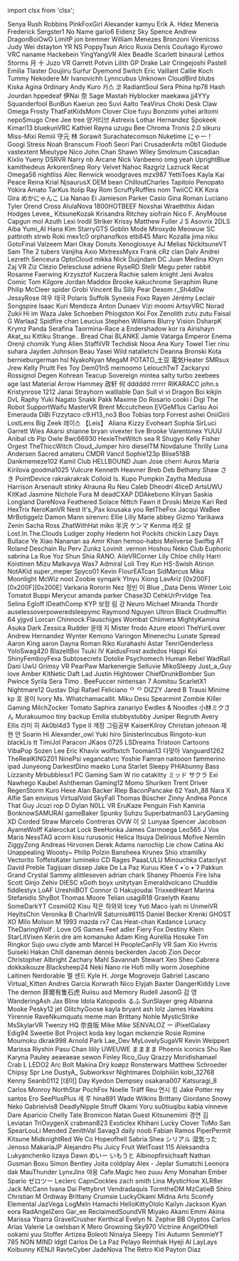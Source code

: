 ﻿import clsx from 'clsx';


<!-- Reminder that not only HTML chars have to be escaped, MDX chars also need to be (such as a space followed by an underscore). -->
<Patronelt k="0" ias="1" sp="0" >Senya</Patronelt> <Patronelt k="0" ias="1" sp="0" >Rush Robbins</Patronelt> <Patronelt k="0" ias="1" sp="0" >PinkFoxGirl</Patronelt> <Patronelt k="0" ias="1" sp="0" >Alexander</Patronelt> <Patronelt k="0" ias="1" sp="0" >kamyu</Patronelt> 
<Patronelt k="0" ias="1" sp="0" >Erik A&#0046; Hdez</Patronelt> <Patronelt k="0" ias="1" sp="0" >Meneria</Patronelt> <Patronelt k="0" ias="1" sp="0" >Frederick</Patronelt> <Patronelt k="0" ias="0" sp="0" >Sergster1</Patronelt> <Patronelt k="0" ias="1" sp="0" >No Name</Patronelt> 
<Patronelt k="0" ias="0" sp="0" >gario6</Patronelt> <Patronelt k="0" ias="1" sp="0" >Eidenz</Patronelt> <Patronelt k="0" ias="1" sp="0" >Sky Spence</Patronelt> <Patronelt k="0" ias="1" sp="0" >Andrew</Patronelt> <Patronelt k="0" ias="1" sp="0" >DragonBoiOwO</Patronelt> 
<Patronelt k="0" ias="1" sp="0" >LimitP</Patronelt> <Patronelt k="0" ias="1" sp="0" >jon bremner</Patronelt> <Patronelt k="0" ias="1" sp="0" >William Menezes Bronzoni</Patronelt> <Patronelt k="0" ias="1" sp="0" >Vireniciss</Patronelt> <Patronelt k="0" ias="0" sp="0" >Judy Wei</Patronelt> 
<Patronelt k="0" ias="1" sp="0" >dstayton</Patronelt> <Patronelt k="0" ias="1" sp="0" >YR NS</Patronelt> <Patronelt k="0" ias="1" sp="0" >PoppyTsun</Patronelt> <Patronelt k="0" ias="1" sp="0" >Arico</Patronelt> <Patronelt k="0" ias="1" sp="0" >Ruxia</Patronelt> 
<Patronelt k="0" ias="1" sp="0" >Denís Couñago</Patronelt> <Patronelt k="0" ias="1" sp="0" >Kyrowo</Patronelt> <Patronelt k="0" ias="1" sp="0" >VRC naname</Patronelt> <Patronelt k="0" ias="1" sp="0" >Hackebein</Patronelt> <Patronelt k="0" ias="1" sp="0" >YingYangVR</Patronelt> 
<Patronelt k="0" ias="1" sp="0" >Alex Beadle</Patronelt> <Patronelt k="0" ias="1" sp="0" >Scarlett</Patronelt> <Patronelt k="0" ias="1" sp="0" >binaural</Patronelt> <Patronelt k="0" ias="0" sp="0" >Lethos Storms</Patronelt> <Patronelt k="0" ias="1" sp="0" >月 十</Patronelt> 
<Patronelt k="0" ias="1" sp="0" >Juzo VR</Patronelt> <Patronelt k="0" ias="1" sp="0" >Garrett Potvin</Patronelt> <Patronelt k="0" ias="0" sp="0" >Lilith GP</Patronelt> <Patronelt k="0" ias="1" sp="0" >Drake Lair</Patronelt> <Patronelt k="0" ias="1" sp="0" >Cringejoshi</Patronelt> 
<Patronelt k="0" ias="1" sp="0" >Pastell Emilia</Patronelt> <Patronelt k="0" ias="1" sp="0" >Tlaster</Patronelt> <Patronelt k="0" ias="1" sp="0" >Doujiiru</Patronelt> <Patronelt k="0" ias="1" sp="0" >Surfur</Patronelt> <Patronelt k="0" ias="0" sp="0" >Dyemond</Patronelt> 
<Patronelt k="0" ias="1" sp="0" >Switch</Patronelt> <Patronelt k="0" ias="1" sp="0" >Eric Vaillant</Patronelt> <Patronelt k="0" ias="1" sp="0" >Callie Koch</Patronelt> <Patronelt k="0" ias="1" sp="0" >Tummy</Patronelt> <Patronelt k="0" ias="1" sp="0" >Nekodere</Patronelt> 
<Patronelt k="0" ias="1" sp="0" >Mr Ivanovichh</Patronelt> <Patronelt k="0" ias="1" sp="0" >Lynncubus</Patronelt> <Patronelt k="0" ias="1" sp="0" >Unknown</Patronelt> <Patronelt k="0" ias="1" sp="0" >CloudBird</Patronelt> <Patronelt k="0" ias="1" sp="0" >blubs</Patronelt> 
<Patronelt k="0" ias="1" sp="0" >Kiska Agina</Patronelt> <Patronelt k="0" ias="1" sp="0" >0rdinary</Patronelt> <Patronelt k="0" ias="1" sp="0" >Andy</Patronelt> <Patronelt k="0" ias="1" sp="0" >Kuro</Patronelt> <Patronelt k="0" ias="1" sp="0" >카스 코</Patronelt> 
<Patronelt k="0" ias="1" sp="0" >RadiantSoul</Patronelt> <Patronelt k="0" ias="1" sp="0" >Sera Phina</Patronelt> <Patronelt k="0" ias="1" sp="0" >hp78</Patronelt> <Patronelt k="0" ias="1" sp="0" >Hash Jourdan</Patronelt> <Patronelt k="0" ias="1" sp="0" >hppedeaf</Patronelt> 
<Patronelt k="0" ias="1" sp="0" >伊Nai 奈</Patronelt> <Patronelt k="0" ias="1" sp="0" >Sage Mastah</Patronelt> <Patronelt k="0" ias="1" sp="0" >Hyblocker</Patronelt> <Patronelt k="0" ias="1" sp="0" >maekawa</Patronelt> <Patronelt k="0" ias="1" sp="0" >jj4YYy</Patronelt> 
<Patronelt k="0" ias="1" sp="0" >Squanderfool</Patronelt> <Patronelt k="0" ias="1" sp="0" >BunBun</Patronelt> <Patronelt k="0" ias="1" sp="0" >Kaerun</Patronelt> <Patronelt k="0" ias="1" sp="0" >zeo</Patronelt> <Patronelt k="0" ias="1" sp="0" >Suvi Aalto</Patronelt> 
<Patronelt k="0" ias="1" sp="0" >TeaVirus</Patronelt> <Patronelt k="0" ias="1" sp="0" >Choki</Patronelt> <Patronelt k="0" ias="1" sp="0" >Desk Claw</Patronelt> <Patronelt k="0" ias="1" sp="0" >Omega</Patronelt> <Patronelt k="0" ias="1" sp="0" >Frosty</Patronelt> 
<Patronelt k="0" ias="1" sp="0" >ThatFatKidsMom</Patronelt> <Patronelt k="0" ias="1" sp="0" >Clover Cloe</Patronelt> <Patronelt k="0" ias="1" sp="0" >fuyu</Patronelt> <Patronelt k="0" ias="1" sp="0" >Bonzomi</Patronelt> <Patronelt k="0" ias="1" sp="0" >yohei aritomi</Patronelt> 
<Patronelt k="0" ias="1" sp="0" >nepoSmugo</Patronelt> <Patronelt k="0" ias="0" sp="0" >Cree Jee</Patronelt> <Patronelt k="0" ias="1" sp="0" >tree</Patronelt> <Patronelt k="0" ias="1" sp="0" >양거티브</Patronelt> <Patronelt k="0" ias="1" sp="0" >Astrexis</Patronelt> 
<Patronelt k="0" ias="1" sp="0" >Lothar Hernandez</Patronelt> <Patronelt k="0" ias="1" sp="0" >Spokeek</Patronelt> <Patronelt k="0" ias="1" sp="0" >Kimari13</Patronelt> <Patronelt k="0" ias="1" sp="0" >bluekunVRC</Patronelt> <Patronelt k="0" ias="1" sp="0" >Kathiel Rayna</Patronelt> 
<Patronelt k="0" ias="1" sp="0" >uzugu</Patronelt> <Patronelt k="0" ias="1" sp="0" >Bee</Patronelt> <Patronelt k="0" ias="1" sp="0" >Chroma</Patronelt> <Patronelt k="0" ias="1" sp="0" >Tronis 2&#0046;0</Patronelt> <Patronelt k="0" ias="1" sp="0" >sikuru</Patronelt> 
<Patronelt k="0" ias="1" sp="0" >Miss&#0045;Mixi</Patronelt> <Patronelt k="0" ias="1" sp="0" >Remiii</Patronelt> <Patronelt k="0" ias="1" sp="0" >守元 林</Patronelt> <Patronelt k="0" ias="1" sp="0" >Sorawit Surachatecomson</Patronelt> <Patronelt k="0" ias="1" sp="0" >Nuketime</Patronelt> 
<Patronelt k="0" ias="1" sp="0" >にゃー！</Patronelt> <Patronelt k="0" ias="1" sp="0" >Googi</Patronelt> <Patronelt k="0" ias="1" sp="0" >Stress</Patronelt> <Patronelt k="0" ias="0" sp="0" >Noah Branscum</Patronelt> <Patronelt k="0" ias="1" sp="0" >Floofi</Patronelt> 
<Patronelt k="0" ias="0" sp="0" >Seori</Patronelt> <Patronelt k="0" ias="1" sp="0" >Pari</Patronelt> <Patronelt k="0" ias="1" sp="0" >CrusaderArts</Patronelt> <Patronelt k="0" ias="0" sp="0" >m0b1</Patronelt> <Patronelt k="0" ias="0" sp="0" >Giodude</Patronelt> 
<Patronelt k="0" ias="1" sp="0" >vastextent</Patronelt> <Patronelt k="0" ias="0" sp="0" >Mieutype Nico</Patronelt> <Patronelt k="0" ias="1" sp="0" >John Chan</Patronelt> <Patronelt k="0" ias="1" sp="0" >Shawn Wiley</Patronelt> <Patronelt k="0" ias="1" sp="0" >Smolmum</Patronelt> 
<Patronelt k="0" ias="1" sp="0" >Cascadian</Patronelt> <Patronelt k="0" ias="1" sp="0" >Kixlio Yueny</Patronelt> <Patronelt k="0" ias="1" sp="0" >DSRVR</Patronelt> <Patronelt k="0" ias="1" sp="0" >Narry</Patronelt> <Patronelt k="0" ias="1" sp="0" >nb</Patronelt> 
<Patronelt k="0" ias="0" sp="0" >Arcane</Patronelt> <Patronelt k="0" ias="1" sp="0" >Nick</Patronelt> <Patronelt k="0" ias="1" sp="0" >Vanbeeno</Patronelt> <Patronelt k="0" ias="1" sp="0" >omg yeah</Patronelt> <Patronelt k="0" ias="1" sp="0" >UprightBlue</Patronelt> 
<Patronelt k="0" ias="1" sp="0" >kamithedeus</Patronelt> <Patronelt k="0" ias="1" sp="0" >ArkorenSnep</Patronelt> <Patronelt k="0" ias="1" sp="0" >Rory</Patronelt> <Patronelt k="0" ias="1" sp="0" >Velvet</Patronelt> <Patronelt k="0" ias="1" sp="0" >Nahoc</Patronelt> 
<Patronelt k="0" ias="1" sp="0" >Razgriz</Patronelt> <Patronelt k="0" ias="1" sp="0" >Lazruck</Patronelt> <Patronelt k="0" ias="0" sp="0" >Recat</Patronelt> <Patronelt k="0" ias="1" sp="0" >Omega56</Patronelt> <Patronelt k="0" ias="1" sp="0" >nightliss</Patronelt> 
<Patronelt k="0" ias="1" sp="0" >Alec Renwick</Patronelt> <Patronelt k="0" ias="0" sp="0" >woodgraves</Patronelt> <Patronelt k="0" ias="1" sp="0" >mzx987</Patronelt> <Patronelt k="0" ias="1" sp="0" >YettiToes</Patronelt> <Patronelt k="0" ias="1" sp="0" >Kayla</Patronelt> 
<Patronelt k="0" ias="1" sp="0" >Kai Peace</Patronelt> <Patronelt k="0" ias="1" sp="0" >Reina</Patronelt> <Patronelt k="0" ias="1" sp="0" >Krial</Patronelt> <Patronelt k="0" ias="0" sp="0" >NjsaurusX</Patronelt> <Patronelt k="0" ias="1" sp="0" >DEM bean</Patronelt> 
<Patronelt k="0" ias="0" sp="0" >ChilloutCharles</Patronelt> <Patronelt k="0" ias="1" sp="0" >Tapitolo Penopato</Patronelt> <Patronelt k="0" ias="1" sp="0" >Yokira Amato</Patronelt> <Patronelt k="0" ias="1" sp="0" >TarKus</Patronelt> <Patronelt k="0" ias="1" sp="0" >Itolip</Patronelt> 
<Patronelt k="0" ias="1" sp="0" >Ray Rom</Patronelt> <Patronelt k="0" ias="1" sp="0" >ScruffyRuffles</Patronelt> <Patronelt k="0" ias="1" sp="0" >nom</Patronelt> <Patronelt k="0" ias="1" sp="0" >TwiiCC</Patronelt> <Patronelt k="0" ias="1" sp="0" >KK</Patronelt> 
<Patronelt k="0" ias="1" sp="0" >Kora Gira</Patronelt> <Patronelt k="0" ias="1" sp="0" >めかにゃんこ</Patronelt> <Patronelt k="0" ias="1" sp="0" >Lia</Patronelt> <Patronelt k="0" ias="0" sp="0" >Nanao Ei</Patronelt> <Patronelt k="0" ias="1" sp="0" >Jamieson Parker</Patronelt> 
<Patronelt k="0" ias="1" sp="0" >Casio</Patronelt> <Patronelt k="0" ias="1" sp="0" >Gina Roman</Patronelt> <Patronelt k="0" ias="1" sp="0" >Luciano Tyler</Patronelt> <Patronelt k="0" ias="1" sp="0" >Orend Cross</Patronelt> <Patronelt k="0" ias="1" sp="0" >AlulaNova</Patronelt> 
<Patronelt k="0" ias="0" sp="0" >1800HOTBEEF</Patronelt> <Patronelt k="0" ias="1" sp="0" >Noxshai</Patronelt> <Patronelt k="0" ias="1" sp="0" >Wraeththix</Patronelt> <Patronelt k="0" ias="1" sp="0" >Aidan Hodges</Patronelt> <Patronelt k="0" ias="1" sp="0" >Levee&#0095;</Patronelt> 
<Patronelt k="0" ias="1" sp="0" >KitsuneKozak</Patronelt> <Patronelt k="0" ias="1" sp="0" >Krisandra Ritchey</Patronelt> <Patronelt k="0" ias="0" sp="0" >siofrain</Patronelt> <Patronelt k="0" ias="1" sp="0" >Nico F&#0046;</Patronelt> <Patronelt k="0" ias="1" sp="0" >AnyMouse</Patronelt> 
<Patronelt k="0" ias="1" sp="0" >Capgun</Patronelt> <Patronelt k="0" ias="1" sp="0" >mol</Patronelt> <Patronelt k="0" ias="1" sp="0" >Azuth</Patronelt> <Patronelt k="0" ias="1" sp="0" >Lexi</Patronelt> <Patronelt k="0" ias="1" sp="0" >Irodil Striker</Patronelt> 
<Patronelt k="0" ias="1" sp="0" >Krissy</Patronelt> <Patronelt k="0" ias="1" sp="0" >Matthew Fuller</Patronelt> <Patronelt k="0" ias="1" sp="0" >J S</Patronelt> <Patronelt k="0" ias="1" sp="0" >Asovrix</Patronelt> <Patronelt k="0" ias="1" sp="0" >2DLS</Patronelt> 
<Patronelt k="0" ias="1" sp="0" >Aiba</Patronelt> <Patronelt k="0" ias="1" sp="0" >Yumi&#0095;AI</Patronelt> <Patronelt k="0" ias="1" sp="0" >Hana Kim</Patronelt> <Patronelt k="0" ias="1" sp="0" >StarryGTS</Patronelt> <Patronelt k="0" ias="0" sp="0" >Goblin Mode</Patronelt> 
<Patronelt k="0" ias="0" sp="0" >Miroxyde</Patronelt> <Patronelt k="0" ias="1" sp="0" >Meowuw SC</Patronelt> <Patronelt k="0" ias="1" sp="0" >pattiroth</Patronelt> <Patronelt k="0" ias="0" sp="0" >strwb</Patronelt> <Patronelt k="0" ias="1" sp="0" >Roki</Patronelt> 
<Patronelt k="0" ias="1" sp="0" >mex1c0</Patronelt> <Patronelt k="0" ias="0" sp="0" >orphanofkos</Patronelt> <Patronelt k="0" ias="1" sp="0" >etb845</Patronelt> <Patronelt k="0" ias="1" sp="0" >Marc Kozalla</Patronelt> <Patronelt k="0" ias="1" sp="0" >jima niku</Patronelt> 
<Patronelt k="0" ias="1" sp="0" >GotoFinal</Patronelt> <Patronelt k="0" ias="0" sp="0" >Valzeem</Patronelt> <Patronelt k="0" ias="1" sp="0" >Mari</Patronelt> <Patronelt k="0" ias="0" sp="0" >Okay Donuts</Patronelt> <Patronelt k="0" ias="0" sp="0" >Xenoglossye</Patronelt> 
<Patronelt k="0" ias="1" sp="0" >AJ</Patronelt> <Patronelt k="0" ias="0" sp="0" >Melias</Patronelt> <Patronelt k="0" ias="0" sp="0" >NickitsuneVT</Patronelt> <Patronelt k="0" ias="1" sp="0" >Sam</Patronelt> <Patronelt k="0" ias="1" sp="0" >The 2 tubers</Patronelt> 
<Patronelt k="0" ias="1" sp="0" >Vanjiha</Patronelt> <Patronelt k="0" ias="0" sp="0" >Axio</Patronelt> <Patronelt k="0" ias="1" sp="0" >MxtressMyxx</Patronelt> <Patronelt k="0" ias="0" sp="0" >Frank</Patronelt> <Patronelt k="0" ias="1" sp="0" >cRz clan</Patronelt> 
<Patronelt k="0" ias="1" sp="0" >Dalv Andrei</Patronelt> <Patronelt k="0" ias="1" sp="0" >Lezreth Senceura</Patronelt> <Patronelt k="0" ias="1" sp="0" >OptoCloud</Patronelt> <Patronelt k="0" ias="1" sp="0" >mikka</Patronelt> <Patronelt k="0" ias="0" sp="0" >Nick Duijndam</Patronelt> 
<Patronelt k="0" ias="0" sp="0" >DC</Patronelt> <Patronelt k="0" ias="1" sp="0" >Juan Medina</Patronelt> <Patronelt k="0" ias="1" sp="0" >Khyn</Patronelt> <Patronelt k="0" ias="1" sp="0" >Zaj VR</Patronelt> <Patronelt k="0" ias="0" sp="0" >Ziz</Patronelt> 
<Patronelt k="0" ias="0" sp="0" >Clézio Delescluse</Patronelt> <Patronelt k="0" ias="1" sp="0" >adriene</Patronelt> <Patronelt k="0" ias="0" sp="0" >RyseRD</Patronelt> <Patronelt k="0" ias="1" sp="0" >Stellr</Patronelt> <Patronelt k="0" ias="1" sp="0" >Megu</Patronelt> 
<Patronelt k="0" ias="1" sp="0" >peter rabbit</Patronelt> <Patronelt k="0" ias="0" sp="0" >Rosanne Faerwing</Patronelt> <Patronelt k="0" ias="0" sp="0" >Krzysztof Kuczera</Patronelt> <Patronelt k="0" ias="1" sp="0" >Rachie</Patronelt> <Patronelt k="0" ias="1" sp="0" >salem knight</Patronelt> 
<Patronelt k="0" ias="0" sp="0" >Jeni Avalos</Patronelt> <Patronelt k="0" ias="1" sp="0" >Comic Tom</Patronelt> <Patronelt k="0" ias="0" sp="0" >Kilgore</Patronelt> <Patronelt k="0" ias="1" sp="0" >Jordan Maddox</Patronelt> <Patronelt k="0" ias="0" sp="0" >Brooke</Patronelt> 
<Patronelt k="0" ias="1" sp="0" >kakuchrome</Patronelt> <Patronelt k="0" ias="1" sp="0" >Seraphim Rune</Patronelt> <Patronelt k="0" ias="1" sp="0" >Philip McCleer</Patronelt> <Patronelt k="0" ias="1" sp="0" >spider</Patronelt> <Patronelt k="0" ias="0" sp="0" >Grobi</Patronelt> 
<Patronelt k="0" ias="1" sp="0" >Vincent Bu</Patronelt> <Patronelt k="0" ias="0" sp="0" >Silly Pear</Patronelt> <Patronelt k="0" ias="1" sp="0" >Dexom</Patronelt> <Patronelt k="0" ias="0" sp="0" >r&#0095;Sh4d0w</Patronelt> <Patronelt k="0" ias="0" sp="0" >JessyRose</Patronelt> 
<Patronelt k="0" ias="1" sp="0" >여우 태극</Patronelt> <Patronelt k="0" ias="0" sp="0" >Polaris</Patronelt> <Patronelt k="0" ias="1" sp="0" >Suffolk</Patronelt> <Patronelt k="0" ias="1" sp="0" >Synexia Foxo</Patronelt> <Patronelt k="0" ias="1" sp="0" >Rayen</Patronelt> 
<Patronelt k="0" ias="1" sp="0" >Jérémy Leclair</Patronelt> <Patronelt k="0" ias="1" sp="0" >Songspire</Patronelt> <Patronelt k="0" ias="1" sp="0" >Isaac Kuri Mendoza</Patronelt> <Patronelt k="0" ias="1" sp="0" >Anton Dunaev</Patronelt> <Patronelt k="0" ias="1" sp="0" >Vizi</Patronelt> 
<Patronelt k="0" ias="1" sp="0" >moomi</Patronelt> <Patronelt k="0" ias="1" sp="0" >ArtsyVRC</Patronelt> <Patronelt k="0" ias="0" sp="0" >Norad</Patronelt> <Patronelt k="0" ias="1" sp="0" >Zukii</Patronelt> <Patronelt k="0" ias="1" sp="0" >Hi im Waza</Patronelt> 
<Patronelt k="0" ias="1" sp="0" >Jake Schoeben</Patronelt> <Patronelt k="0" ias="0" sp="0" >Phlogston</Patronelt> <Patronelt k="0" ias="0" sp="0" >Koi Fox</Patronelt> <Patronelt k="0" ias="0" sp="0" >Zenolith</Patronelt> <Patronelt k="0" ias="0" sp="0" >zutu zutu</Patronelt> 
<Patronelt k="0" ias="1" sp="0" >Faisal G</Patronelt> <Patronelt k="0" ias="1" sp="0" >Warlaa2</Patronelt> <Patronelt k="0" ias="0" sp="0" >Spidfire chan</Patronelt> <Patronelt k="0" ias="0" sp="0" >Leucius</Patronelt> <Patronelt k="0" ias="1" sp="0" >Stephen Williams</Patronelt> 
<Patronelt k="0" ias="0" sp="0" >Blurry Vision</Patronelt> <Patronelt k="0" ias="1" sp="0" >DsharpK</Patronelt> <Patronelt k="0" ias="1" sp="0" >Krymz Panda</Patronelt> <Patronelt k="0" ias="1" sp="0" >Serafina Taormina&#0045;Race</Patronelt> <Patronelt k="0" ias="1" sp="0" >a</Patronelt> 
<Patronelt k="0" ias="1" sp="0" >Endershadow</Patronelt> <Patronelt k="0" ias="1" sp="0" >kor ra</Patronelt> <Patronelt k="0" ias="1" sp="0" >Airishayn</Patronelt> <Patronelt k="0" ias="0" sp="0" >Akat&#0095;su</Patronelt> <Patronelt k="0" ias="1" sp="0" >Kittiku</Patronelt> 
<Patronelt k="0" ias="0" sp="0" >Strange&#0046;&#0046;</Patronelt> <Patronelt k="0" ias="1" sp="0" >Bread Chai</Patronelt> <Patronelt k="0" ias="0" sp="0" >BLANKE</Patronelt> <Patronelt k="0" ias="0" sp="0" >Jamie Vatarga</Patronelt> <Patronelt k="0" ias="0" sp="0" >Emperor Enema</Patronelt> 
<Patronelt k="0" ias="1" sp="0" >Orenji</Patronelt> <Patronelt k="0" ias="1" sp="0" >chomilk</Patronelt> <Patronelt k="0" ias="1" sp="0" >Yung Alien</Patronelt> <Patronelt k="0" ias="1" sp="0" >StaffiiVR</Patronelt> <Patronelt k="0" ias="1" sp="0" >Techdisk</Patronelt> 
<Patronelt k="0" ias="1" sp="0" >Nooa</Patronelt> <Patronelt k="0" ias="1" sp="0" >Ana Kury</Patronelt> <Patronelt k="0" ias="0" sp="0" >Towel Tier</Patronelt> <Patronelt k="0" ias="1" sp="0" >rinu suhara</Patronelt> <Patronelt k="0" ias="1" sp="0" >Jayden Johnson</Patronelt> 
<Patronelt k="0" ias="0" sp="0" >Beau</Patronelt> <Patronelt k="0" ias="1" sp="0" >Yasei Wild</Patronelt> <Patronelt k="0" ias="1" sp="0" >natalietchi</Patronelt> <Patronelt k="0" ias="0" sp="0" >Deanna Bronski</Patronelt> <Patronelt k="0" ias="1" sp="0" >Kota</Patronelt> 
<Patronelt k="0" ias="1" sp="0" >bernieburgerman</Patronelt> <Patronelt k="0" ias="0" sp="0" >hsl</Patronelt> <Patronelt k="0" ias="1" sp="0" >NyakoNyan</Patronelt> <Patronelt k="0" ias="1" sp="0" >MegaM</Patronelt> <Patronelt k="0" ias="1" sp="0" >POTATO&#0095;土豆</Patronelt> 
<Patronelt k="0" ias="1" sp="0" >電気Heater</Patronelt> <Patronelt k="0" ias="0" sp="0" >SMRsux Jrew</Patronelt> <Patronelt k="0" ias="1" sp="0" >Kelly Pruitt</Patronelt> <Patronelt k="0" ias="1" sp="0" >Fes Toy</Patronelt> <Patronelt k="0" ias="0" sp="0" >Dem01nS</Patronelt> 
<Patronelt k="0" ias="0" sp="0" >memoomo</Patronelt> <Patronelt k="0" ias="1" sp="0" >LelouchTwT</Patronelt> <Patronelt k="0" ias="0" sp="0" >Zackaryxi Rossignol</Patronelt> <Patronelt k="0" ias="1" sp="0" >Degen</Patronelt> <Patronelt k="0" ias="0" sp="0" >Kohrean</Patronelt> 
<Patronelt k="0" ias="0" sp="0" >Teacup Sovereign</Patronelt> <Patronelt k="0" ias="0" sp="0" >mintea</Patronelt> <Patronelt k="0" ias="0" sp="0" >salty</Patronelt> <Patronelt k="0" ias="1" sp="0" >turbo</Patronelt> <Patronelt k="0" ias="1" sp="0" >zeebees</Patronelt> 
<Patronelt k="0" ias="1" sp="0" >age last</Patronelt> <Patronelt k="0" ias="1" sp="0" >Material Arrow</Patronelt> <Patronelt k="0" ias="0" sp="0" >Hammey</Patronelt> <Patronelt k="0" ias="1" sp="0" >政轩 何</Patronelt> <Patronelt k="0" ias="1" sp="0" >dddddd rrrrrr</Patronelt> 
<Patronelt k="0" ias="0" sp="0" >RIKARACC</Patronelt> <Patronelt k="0" ias="1" sp="0" >john&#0046;s</Patronelt> <Patronelt k="0" ias="0" sp="0" >Kristynrose 1212</Patronelt> <Patronelt k="0" ias="0" sp="0" >Janai Strayhorn</Patronelt> <Patronelt k="0" ias="0" sp="0" >walllable</Patronelt> 
<Patronelt k="0" ias="1" sp="0" >Dan Sull</Patronelt> <Patronelt k="0" ias="1" sp="0" >vi vi</Patronelt> <Patronelt k="0" ias="1" sp="0" >Dragon Boi</Patronelt> <Patronelt k="0" ias="0" sp="0" >kikjin</Patronelt> <Patronelt k="0" ias="0" sp="0" >DvL Raphy</Patronelt> 
<Patronelt k="0" ias="1" sp="0" >Yuki Nagato</Patronelt> <Patronelt k="0" ias="1" sp="0" >Snakk Pakk</Patronelt> <Patronelt k="0" ias="0" sp="0" >Maxime Do Rosario</Patronelt> <Patronelt k="0" ias="0" sp="0" >cooki i</Patronelt> <Patronelt k="0" ias="0" sp="0" >Digi The Robot</Patronelt> 
<Patronelt k="0" ias="1" sp="0" >SupportWaifu</Patronelt> <Patronelt k="0" ias="0" sp="0" >MasterVR</Patronelt> <Patronelt k="0" ias="0" sp="0" >Brent Mccutcheon</Patronelt> <Patronelt k="0" ias="1" sp="0" >EVGeM1us</Patronelt> <Patronelt k="0" ias="0" sp="0" >Carlsu</Patronelt> 
<Patronelt k="0" ias="1" sp="0" >Aoi Emerauda</Patronelt> <Patronelt k="0" ias="0" sp="0" >DiBi</Patronelt> <Patronelt k="0" ias="0" sp="0" >Fizzytaco</Patronelt> <Patronelt k="0" ias="1" sp="0" >c9&#0046;H13&#0095;no3</Patronelt> <Patronelt k="0" ias="0" sp="0" >Boo</Patronelt> 
<Patronelt k="0" ias="1" sp="0" >Tobias torp</Patronelt> <Patronelt k="0" ias="1" sp="0" >Forrest</Patronelt> <Patronelt k="0" ias="1" sp="0" >ashei</Patronelt> <Patronelt k="0" ias="1" sp="0" >OniiGirii</Patronelt> <Patronelt k="0" ias="0" sp="0" >LostLens</Patronelt> 
<Patronelt k="0" ias="0" sp="0" >Big Zeek</Patronelt> <Patronelt k="0" ias="0" sp="0" >레이스 【Leis】</Patronelt> <Patronelt k="0" ias="1" sp="0" >Aliana</Patronelt> <Patronelt k="0" ias="0" sp="0" >Kizzy</Patronelt> <Patronelt k="0" ias="1" sp="0" >Evoheart</Patronelt> 
<Patronelt k="0" ias="1" sp="0" >Sophia</Patronelt> <Patronelt k="0" ias="0" sp="0" >SirLuci</Patronelt> <Patronelt k="0" ias="1" sp="0" >Garrett Wies</Patronelt> <Patronelt k="0" ias="1" sp="0" >Akarsi</Patronelt> <Patronelt k="0" ias="1" sp="0" >shianne bryan</Patronelt> 
<Patronelt k="0" ias="0" sp="0" >vivexter live</Patronelt> <Patronelt k="0" ias="1" sp="0" >Brooke</Patronelt> <Patronelt k="0" ias="0" sp="0" >Varentonex</Patronelt> <Patronelt k="0" ias="1" sp="0" >YUUU</Patronelt> <Patronelt k="0" ias="0" sp="0" >Anibal</Patronelt> 
<Patronelt k="0" ias="0" sp="0" >cb</Patronelt> <Patronelt k="0" ias="1" sp="0" >Pip Owle</Patronelt> <Patronelt k="0" ias="1" sp="0" >Bwc66930</Patronelt> <Patronelt k="0" ias="1" sp="0" >HexieTheWitch</Patronelt> <Patronelt k="0" ias="0" sp="0" >sea R</Patronelt> 
<Patronelt k="0" ias="0" sp="0" >Shugyo</Patronelt> <Patronelt k="0" ias="1" sp="0" >Kelly Fisher</Patronelt> <Patronelt k="0" ias="1" sp="0" >Orgest</Patronelt> <Patronelt k="0" ias="1" sp="0" >TheThiccWitch</Patronelt> <Patronelt k="0" ias="0" sp="0" >Cloud&#0095;Jumper</Patronelt> 
<Patronelt k="0" ias="0" sp="0" >hiro</Patronelt> <Patronelt k="0" ias="1" sp="0" >dieselTM</Patronelt> <Patronelt k="0" ias="1" sp="0" >Novdalune</Patronelt> <Patronelt k="0" ias="1" sp="0" >Thrilly</Patronelt> <Patronelt k="0" ias="0" sp="0" >Luna Andersen</Patronelt> 
<Patronelt k="0" ias="0" sp="0" >Sacred</Patronelt> <Patronelt k="0" ias="0" sp="0" >amateru</Patronelt> <Patronelt k="0" ias="1" sp="0" >CMDR Vancil</Patronelt> <Patronelt k="0" ias="1" sp="0" >Sophie123p</Patronelt> <Patronelt k="0" ias="1" sp="0" >Blise518B</Patronelt> 
<Patronelt k="0" ias="1" sp="0" >Dankmemeze102 Kamil</Patronelt> <Patronelt k="0" ias="1" sp="0" >Club HELLBOUND</Patronelt> <Patronelt k="0" ias="0" sp="0" >Juan Jose</Patronelt> <Patronelt k="0" ias="0" sp="0" >cherri</Patronelt> <Patronelt k="0" ias="0" sp="0" >Auros</Patronelt> 
<Patronelt k="0" ias="0" sp="0" >Maria Kirilova</Patronelt> <Patronelt k="0" ias="0" sp="0" >goodma1025</Patronelt> <Patronelt k="0" ias="0" sp="0" >Vulcure</Patronelt> <Patronelt k="0" ias="1" sp="0" >Kenneth Heavner</Patronelt> <Patronelt k="0" ias="0" sp="0" >Breb Deb</Patronelt> 
<Patronelt k="0" ias="1" sp="0" >Bethany Shaw</Patronelt> <Patronelt k="0" ias="1" sp="0" >さき</Patronelt> <Patronelt k="0" ias="1" sp="0" >PointDevice</Patronelt> <Patronelt k="0" ias="1" sp="0" >rakrakrakrak</Patronelt> <Patronelt k="0" ias="0" sp="0" >Colloid</Patronelt> 
<Patronelt k="0" ias="0" sp="0" >Is&#0046;</Patronelt> <Patronelt k="0" ias="1" sp="0" >Kupo</Patronelt> <Patronelt k="0" ias="0" sp="0" >Pumpkin</Patronelt> <Patronelt k="0" ias="0" sp="0" >Zaytha</Patronelt> <Patronelt k="0" ias="0" sp="0" >Medusa</Patronelt> 
<Patronelt k="0" ias="0" sp="0" >Harrison Arsenault</Patronelt> <Patronelt k="0" ias="0" sp="0" >stinky</Patronelt> <Patronelt k="0" ias="1" sp="0" >Alrauna</Patronelt> <Patronelt k="0" ias="0" sp="0" >Ru Neu</Patronelt> <Patronelt k="0" ias="0" sp="0" >Caleb</Patronelt> 
<Patronelt k="0" ias="0" sp="0" >Dheodri</Patronelt> <Patronelt k="0" ias="0" sp="0" >4liceD</Patronelt> <Patronelt k="0" ias="0" sp="0" >ArtsUWU</Patronelt> <Patronelt k="0" ias="0" sp="0" >KitKad</Patronelt> <Patronelt k="0" ias="1" sp="0" >Jasmine Nichole</Patronelt> 
<Patronelt k="0" ias="0" sp="0" >Fura</Patronelt> <Patronelt k="0" ias="1" sp="0" >M</Patronelt> <Patronelt k="0" ias="0" sp="0" >deadCXAP</Patronelt> <Patronelt k="0" ias="1" sp="0" >DDAkebono</Patronelt> <Patronelt k="0" ias="1" sp="0" >Kilryan</Patronelt> 
<Patronelt k="0" ias="0" sp="0" >Saskia Longland</Patronelt> <Patronelt k="0" ias="1" sp="0" >DareNova</Patronelt> <Patronelt k="0" ias="1" sp="0" >Feathered Solace</Patronelt> <Patronelt k="0" ias="1" sp="0" >Nittch</Patronelt> <Patronelt k="0" ias="0" sp="0" >Fawn it</Patronelt> 
<Patronelt k="0" ias="0" sp="0" >Droski</Patronelt> <Patronelt k="0" ias="0" sp="0" >Meize</Patronelt> <Patronelt k="0" ias="1" sp="0" >Kari Red</Patronelt> <Patronelt k="0" ias="0" sp="0" >HexTrix</Patronelt> <Patronelt k="0" ias="0" sp="0" >NeroKanVR</Patronelt> 
<Patronelt k="0" ias="1" sp="0" >Nest</Patronelt> <Patronelt k="0" ias="0" sp="0" >It&#0039;s&#0095;Pax</Patronelt> <Patronelt k="0" ias="1" sp="0" >kousaka you</Patronelt> <Patronelt k="0" ias="1" sp="0" >RetTheFox</Patronelt> <Patronelt k="0" ias="0" sp="0" >Jacqui</Patronelt> 
<Patronelt k="0" ias="0" sp="0" >WaBee</Patronelt> <Patronelt k="0" ias="0" sp="0" >MrBotiggelz</Patronelt> <Patronelt k="0" ias="1" sp="0" >Damon Mann</Patronelt> <Patronelt k="0" ias="0" sp="0" >sirenvrc</Patronelt> <Patronelt k="0" ias="0" sp="0" >Ellie</Patronelt> 
<Patronelt k="0" ias="1" sp="0" >Lilly Marie</Patronelt> <Patronelt k="0" ias="0" sp="0" >abbey</Patronelt> <Patronelt k="0" ias="0" sp="0" >Gizmo</Patronelt> <Patronelt k="0" ias="0" sp="0" >Yarikawa Zenin</Patronelt> <Patronelt k="0" ias="1" sp="0" >Sacha Ross</Patronelt> 
<Patronelt k="0" ias="0" sp="0" >ZhatWithHat</Patronelt> <Patronelt k="0" ias="0" sp="0" >miko 半沢</Patronelt> <Patronelt k="0" ias="0" sp="0" >ケンマ Kenma</Patronelt> <Patronelt k="0" ias="0" sp="0" >레오 설</Patronelt> <Patronelt k="0" ias="0" sp="0" >Lost&#0046;In&#0046;The&#0046;Clouds</Patronelt> 
<Patronelt k="0" ias="1" sp="0" >Ludger</Patronelt> <Patronelt k="0" ias="0" sp="0" >zophy</Patronelt> <Patronelt k="0" ias="1" sp="0" >Hedenn</Patronelt> <Patronelt k="0" ias="1" sp="0" >hot Pockits chickin</Patronelt> <Patronelt k="0" ias="1" sp="0" >Lazy Days</Patronelt> 
<Patronelt k="0" ias="0" sp="0" >Bullace</Patronelt> <Patronelt k="0" ias="0" sp="0" >Ye Xiao</Patronelt> <Patronelt k="0" ias="1" sp="0" >Nananan aa</Patronelt> <Patronelt k="0" ias="0" sp="0" >Amir Khan</Patronelt> <Patronelt k="0" ias="0" sp="0" >hemoo&#0045;habis</Patronelt> 
<Patronelt k="0" ias="0" sp="0" >Meliverse</Patronelt> <Patronelt k="0" ias="0" sp="0" >Swiftig AT</Patronelt> <Patronelt k="0" ias="1" sp="0" >Roland Deschain</Patronelt> <Patronelt k="0" ias="0" sp="0" >Ru</Patronelt> <Patronelt k="0" ias="0" sp="0" >Perv</Patronelt> 
<Patronelt k="0" ias="0" sp="0" >Zunkz</Patronelt> <Patronelt k="0" ias="0" sp="0" >Lovinit &#0046;vernon</Patronelt> <Patronelt k="0" ias="1" sp="0" >Hoshou Neko</Patronelt> <Patronelt k="0" ias="0" sp="0" >Club Euphoric</Patronelt> <Patronelt k="0" ias="1" sp="0" >sabrina La Rue</Patronelt> 
<Patronelt k="0" ias="0" sp="0" >Yoz Shun</Patronelt> <Patronelt k="0" ias="0" sp="0" >Shia</Patronelt> <Patronelt k="0" ias="0" sp="0" >RANO&#0046;</Patronelt> <Patronelt k="0" ias="1" sp="0" >AileVRCorner</Patronelt> <Patronelt k="0" ias="1" sp="0" >Lily</Patronelt> 
<Patronelt k="0" ias="0" sp="0" >Chloe</Patronelt> <Patronelt k="0" ias="0" sp="0" >chilly</Patronelt> <Patronelt k="0" ias="1" sp="0" >Harri Koistinen</Patronelt> <Patronelt k="0" ias="0" sp="0" >Mizu Malkavya</Patronelt> <Patronelt k="0" ias="1" sp="0" >Wax7</Patronelt> 
<Patronelt k="0" ias="0" sp="0" >Admiral Loli</Patronelt> <Patronelt k="0" ias="0" sp="0" >Trey Kun</Patronelt> <Patronelt k="0" ias="1" sp="0" >HS&#0045;Swish</Patronelt> <Patronelt k="0" ias="0" sp="0" >Atirion</Patronelt> <Patronelt k="0" ias="1" sp="0" >NotAKid</Patronelt> 
<Patronelt k="0" ias="1" sp="0" >super&#0095;meper</Patronelt> <Patronelt k="0" ias="0" sp="0" >Spyco01</Patronelt> <Patronelt k="0" ias="1" sp="0" >Kevin</Patronelt> <Patronelt k="0" ias="0" sp="0" >FlourEATcan</Patronelt> <Patronelt k="0" ias="0" sp="0" >SidMarcus</Patronelt> 
<Patronelt k="0" ias="1" sp="0" >Mika Moonlight</Patronelt> <Patronelt k="0" ias="1" sp="0" >McWiz</Patronelt> <Patronelt k="0" ias="0" sp="0" >noot</Patronelt> <Patronelt k="0" ias="0" sp="0" >Zoobie</Patronelt> <Patronelt k="0" ias="0" sp="0" >synqark</Patronelt> 
<Patronelt k="0" ias="1" sp="0" >YInyu Xiong</Patronelt> <Patronelt k="0" ias="1" sp="0" >LavAriz</Patronelt> <Patronelt k="0" ias="0" sp="0" >&#0091;0x200F&#0093;&#0091;0x200F&#0093;&#0091;0x200E&#0093;</Patronelt> <Patronelt k="0" ias="1" sp="0" >Varkaria</Patronelt> <Patronelt k="0" ias="0" sp="0" >Rororin</Patronelt> 
<Patronelt k="0" ias="1" sp="0" >Nez</Patronelt> <Patronelt k="0" ias="1" sp="0" >정빈 이</Patronelt> <Patronelt k="0" ias="0" sp="0" >Blue &#0095;Data</Patronelt> <Patronelt k="0" ias="0" sp="0" >Denis Winter</Patronelt> <Patronelt k="0" ias="0" sp="0" >Loic Tomatot</Patronelt> 
<Patronelt k="0" ias="0" sp="0" >Buppi</Patronelt> <Patronelt k="0" ias="0" sp="0" >Merycur</Patronelt> <Patronelt k="0" ias="1" sp="0" >amanda parker</Patronelt> <Patronelt k="0" ias="1" sp="0" >Chase3D</Patronelt> <Patronelt k="0" ias="1" sp="0" >CehkUrPrvldge</Patronelt> 
<Patronelt k="0" ias="0" sp="0" >Tea&#0046;</Patronelt> <Patronelt k="0" ias="1" sp="0" >Selina Egloff</Patronelt> <Patronelt k="0" ias="0" sp="0" >IDeathComp</Patronelt> <Patronelt k="0" ias="0" sp="0" >KYP</Patronelt> <Patronelt k="0" ias="0" sp="0" >보정</Patronelt> 
<Patronelt k="0" ias="0" sp="0" >림 강</Patronelt> <Patronelt k="0" ias="1" sp="0" >Neuro</Patronelt> <Patronelt k="0" ias="1" sp="0" >Michael Miranda</Patronelt> <Patronelt k="0" ias="1" sp="0" >Thordir</Patronelt> <Patronelt k="0" ias="1" sp="0" >auselessoverpoweredsleepymc</Patronelt> 
<Patronelt k="0" ias="0" sp="0" >Raymond Nguyen</Patronelt> <Patronelt k="0" ias="0" sp="0" >Ultron Black</Patronelt> <Patronelt k="0" ias="1" sp="0" >Crudmuffin 64</Patronelt> <Patronelt k="0" ias="1" sp="0" >yjgvd</Patronelt> <Patronelt k="0" ias="0" sp="0" >Lorcan Chinnock</Patronelt> 
<Patronelt k="0" ias="0" sp="0" >Flauschiges Wombat</Patronelt> <Patronelt k="0" ias="1" sp="0" >Chiimera</Patronelt> <Patronelt k="0" ias="1" sp="0" >MightyKamina</Patronelt> <Patronelt k="0" ias="1" sp="0" >Asuka</Patronelt> <Patronelt k="0" ias="1" sp="0" >Dark Zessica</Patronelt> 
<Patronelt k="0" ias="1" sp="0" >Rudder</Patronelt> <Patronelt k="0" ias="1" sp="0" >윤태 지</Patronelt> <Patronelt k="0" ias="1" sp="0" >Mister frodo</Patronelt> <Patronelt k="0" ias="1" sp="0" >Azure</Patronelt> <Patronelt k="0" ias="1" sp="0" >etoori</Patronelt> 
<Patronelt k="0" ias="1" sp="0" >TheYuriLover</Patronelt> <Patronelt k="0" ias="1" sp="0" >Andrew Hernandez</Patronelt> <Patronelt k="0" ias="1" sp="0" >Wynter</Patronelt> <Patronelt k="0" ias="1" sp="0" >Kemono</Patronelt> <Patronelt k="0" ias="1" sp="0" >Varingon</Patronelt> 
<Patronelt k="0" ias="1" sp="0" >Minenechu</Patronelt> <Patronelt k="0" ias="1" sp="0" >Lunate Spread</Patronelt> <Patronelt k="0" ias="1" sp="0" >Aaron King</Patronelt> <Patronelt k="0" ias="1" sp="0" >aaron</Patronelt> <Patronelt k="0" ias="1" sp="0" >Dayna Roman</Patronelt> 
<Patronelt k="0" ias="1" sp="0" >Riko Kurahashi</Patronelt> <Patronelt k="0" ias="1" sp="0" >Astar</Patronelt> <Patronelt k="0" ias="1" sp="0" >TenriGenderless</Patronelt> <Patronelt k="0" ias="1" sp="0" >YoloSwag420 BlazeItBoi</Patronelt> <Patronelt k="0" ias="1" sp="0" >Tsuki IV</Patronelt> 
<Patronelt k="0" ias="1" sp="0" >KaidusFrost</Patronelt> <Patronelt k="0" ias="1" sp="0" >axdxdos</Patronelt> <Patronelt k="0" ias="1" sp="0" >Happi Koi</Patronelt> <Patronelt k="0" ias="1" sp="0" >ShinyFemboyFexa</Patronelt> <Patronelt k="0" ias="1" sp="0" >Subtosecretx</Patronelt> 
<Patronelt k="0" ias="1" sp="0" >Dotolie</Patronelt> <Patronelt k="0" ias="1" sp="0" >Psychomech</Patronelt> <Patronelt k="0" ias="1" sp="0" >Human Rebel</Patronelt> <Patronelt k="0" ias="1" sp="0" >WadRail</Patronelt> <Patronelt k="0" ias="1" sp="0" >Dani UwU</Patronelt> 
<Patronelt k="0" ias="1" sp="0" >Grimsy VR</Patronelt> <Patronelt k="0" ias="1" sp="0" >PearPaw</Patronelt> <Patronelt k="0" ias="1" sp="0" >Markenergie</Patronelt> <Patronelt k="0" ias="1" sp="0" >Selluvie</Patronelt> <Patronelt k="0" ias="1" sp="0" >MikoSleepy</Patronelt> 
<Patronelt k="0" ias="1" sp="0" >Just&#0095;a&#0095;Guy</Patronelt> <Patronelt k="0" ias="1" sp="0" >love</Patronelt> <Patronelt k="0" ias="1" sp="0" >Amber</Patronelt> <Patronelt k="0" ias="1" sp="0" >KitNetic</Patronelt> <Patronelt k="0" ias="1" sp="0" >Daft Lad</Patronelt> 
<Patronelt k="0" ias="1" sp="0" >Justin Hightower</Patronelt> <Patronelt k="0" ias="1" sp="0" >ChiefDrunkBomber</Patronelt> <Patronelt k="0" ias="1" sp="0" >Sun Pwince</Patronelt> <Patronelt k="0" ias="1" sp="0" >Syrila</Patronelt> <Patronelt k="0" ias="1" sp="0" >Sera</Patronelt> 
<Patronelt k="0" ias="1" sp="0" >Timo &#0046;</Patronelt> <Patronelt k="0" ias="1" sp="0" >BeeFuccer</Patronelt> <Patronelt k="0" ias="1" sp="0" >nintensan 7</Patronelt> <Patronelt k="0" ias="1" sp="0" >Aomitsu</Patronelt> <Patronelt k="0" ias="1" sp="0" >ScarletX1</Patronelt> 
<Patronelt k="0" ias="1" sp="0" >Nightmare12</Patronelt> <Patronelt k="0" ias="1" sp="0" >Gustav</Patronelt> <Patronelt k="0" ias="1" sp="0" >Digi</Patronelt> <Patronelt k="0" ias="1" sp="0" >Rafael Feliciano</Patronelt> <Patronelt k="0" ias="1" sp="0" >ᄋ ᄋ</Patronelt> 
<Patronelt k="0" ias="1" sp="0" >DIZZY</Patronelt> <Patronelt k="0" ias="1" sp="0" >Jared B Trausi</Patronelt> <Patronelt k="0" ias="1" sp="0" >Minime</Patronelt> <Patronelt k="0" ias="1" sp="0" >kp</Patronelt> <Patronelt k="0" ias="1" sp="0" >호 옹이</Patronelt> 
<Patronelt k="0" ias="1" sp="0" >Ivory</Patronelt> <Patronelt k="0" ias="1" sp="0" >Ms&#0046; Whatchamacallit&#0046;</Patronelt> <Patronelt k="0" ias="1" sp="0" >Miku Desu</Patronelt> <Patronelt k="0" ias="1" sp="0" >Spearmint</Patronelt> <Patronelt k="0" ias="1" sp="0" >Zombie Killer Gaming</Patronelt> 
<Patronelt k="0" ias="1" sp="0" >MilchZocker</Patronelt> <Patronelt k="0" ias="1" sp="0" >Tomato</Patronelt> <Patronelt k="0" ias="1" sp="0" >Saphira</Patronelt> <Patronelt k="0" ias="1" sp="0" >zanariyo</Patronelt> <Patronelt k="0" ias="1" sp="0" >Ewdles &#0038; Noodles</Patronelt> 
<Patronelt k="0" ias="1" sp="0" >小林ミクさん</Patronelt> <Patronelt k="0" ias="1" sp="0" >Murakuumoo</Patronelt> <Patronelt k="0" ias="1" sp="0" >tiny backup</Patronelt> <Patronelt k="0" ias="1" sp="0" >Emilia</Patronelt> <Patronelt k="0" ias="1" sp="0" >stubbystubby</Patronelt> 
<Patronelt k="0" ias="1" sp="0" >Juniper Regruth</Patronelt> <Patronelt k="0" ias="1" sp="0" >Avery Ellis</Patronelt> <Patronelt k="0" ias="1" sp="0" >라미 히</Patronelt> <Patronelt k="0" ias="1" sp="0" >Ak0bl4d3</Patronelt> <Patronelt k="0" ias="1" sp="0" >Type II</Patronelt> 
<Patronelt k="0" ias="1" sp="0" >계정 그림공부</Patronelt> <Patronelt k="0" ias="1" sp="0" >KaiserKilroy</Patronelt> <Patronelt k="0" ias="1" sp="0" >Christian johnson</Patronelt> <Patronelt k="0" ias="1" sp="0" >재현 안</Patronelt> <Patronelt k="0" ias="1" sp="0" >Soarin Hi</Patronelt> 
<Patronelt k="0" ias="1" sp="0" >Alexander&#0095;owl</Patronelt> <Patronelt k="0" ias="1" sp="0" >Yuki hiro</Patronelt> <Patronelt k="0" ias="1" sp="0" >SinisterIncubus</Patronelt> <Patronelt k="0" ias="1" sp="0" >Ringoto&#0045;kun</Patronelt> <Patronelt k="0" ias="1" sp="0" >blackLis tt</Patronelt> 
<Patronelt k="0" ias="1" sp="0" >TimiJol</Patronelt> <Patronelt k="0" ias="1" sp="0" >Paracon</Patronelt> <Patronelt k="0" ias="1" sp="0" >JKaos 0725</Patronelt> <Patronelt k="0" ias="1" sp="0" >LSDreams</Patronelt> <Patronelt k="0" ias="1" sp="0" >Tristoon Cartoons</Patronelt> 
<Patronelt k="0" ias="1" sp="0" >VibaPop</Patronelt> <Patronelt k="0" ias="1" sp="0" >Sozen</Patronelt> <Patronelt k="0" ias="1" sp="0" >Lee Eric</Patronelt> <Patronelt k="0" ias="1" sp="0" >Khavix</Patronelt> <Patronelt k="0" ias="1" sp="0" >wolfbxtch</Patronelt> 
<Patronelt k="0" ias="1" sp="0" >Tooman13</Patronelt> <Patronelt k="0" ias="1" sp="0" >다맞아</Patronelt> <Patronelt k="0" ias="1" sp="0" >Vanguard1262</Patronelt> <Patronelt k="0" ias="1" sp="0" >TheRealKINGZ01</Patronelt> <Patronelt k="0" ias="1" sp="0" >NinePsi</Patronelt> 
<Patronelt k="0" ias="1" sp="0" >vegancatvrc</Patronelt> <Patronelt k="0" ias="1" sp="0" >Yoshie</Patronelt> <Patronelt k="0" ias="1" sp="0" >Famran</Patronelt> <Patronelt k="0" ias="1" sp="0" >naitooon</Patronelt> <Patronelt k="0" ias="1" sp="0" >fammerino</Patronelt> 
<Patronelt k="0" ias="1" sp="0" >ipad</Patronelt> <Patronelt k="0" ias="1" sp="0" >Junyeong</Patronelt> <Patronelt k="0" ias="1" sp="0" >DarkestDino</Patronelt> <Patronelt k="0" ias="1" sp="0" >maeko</Patronelt> <Patronelt k="0" ias="1" sp="0" >Luna Starlet</Patronelt> 
<Patronelt k="0" ias="1" sp="0" >Sleepy</Patronelt> <Patronelt k="0" ias="1" sp="0" >PHIAbunny</Patronelt> <Patronelt k="0" ias="1" sp="0" >Bass</Patronelt> <Patronelt k="0" ias="1" sp="0" >Lizzanity</Patronelt> <Patronelt k="0" ias="1" sp="0" >Mrbubblesx1 PC Gaming</Patronelt> 
<Patronelt k="0" ias="1" sp="0" >Sam W</Patronelt> <Patronelt k="0" ias="1" sp="0" >rio</Patronelt> <Patronelt k="0" ias="1" sp="0" >catakitty</Patronelt> <Patronelt k="0" ias="1" sp="0" >ミッド サクラ</Patronelt> <Patronelt k="0" ias="1" sp="0" >Exi Nawhego</Patronelt> 
<Patronelt k="0" ias="1" sp="0" >Kaubel</Patronelt> <Patronelt k="0" ias="1" sp="0" >Ashtheman Gaming12</Patronelt> <Patronelt k="0" ias="1" sp="0" >Momo Shuriken</Patronelt> <Patronelt k="0" ias="1" sp="0" >Trent Driver</Patronelt> <Patronelt k="0" ias="1" sp="0" >RegenStorm</Patronelt> 
<Patronelt k="0" ias="1" sp="0" >Kuro Hexe</Patronelt> <Patronelt k="0" ias="1" sp="0" >Alan Backer</Patronelt> <Patronelt k="0" ias="1" sp="0" >Rlep</Patronelt> <Patronelt k="0" ias="1" sp="0" >BaconPancake 62</Patronelt> <Patronelt k="0" ias="1" sp="0" >Yash&#0095;88</Patronelt> 
<Patronelt k="0" ias="1" sp="0" >Nara X</Patronelt> <Patronelt k="0" ias="1" sp="0" >Alfie San</Patronelt> <Patronelt k="0" ias="1" sp="0" >envious</Patronelt> <Patronelt k="0" ias="1" sp="0" >VirtualVoid</Patronelt> <Patronelt k="0" ias="1" sp="0" >SkyFall</Patronelt> 
<Patronelt k="0" ias="1" sp="0" >Thomas Büscher</Patronelt> <Patronelt k="0" ias="1" sp="0" >Zinny</Patronelt> <Patronelt k="0" ias="1" sp="0" >Andrea Ponce</Patronelt> <Patronelt k="0" ias="1" sp="0" >That Guy</Patronelt> <Patronelt k="0" ias="1" sp="0" >Jcuzi</Patronelt> 
<Patronelt k="0" ias="1" sp="0" >rop D</Patronelt> <Patronelt k="0" ias="1" sp="0" >Dylan</Patronelt> <Patronelt k="0" ias="1" sp="0" >N0LL VR</Patronelt> <Patronelt k="0" ias="1" sp="0" >EruKaze</Patronelt> <Patronelt k="0" ias="1" sp="0" >Penguin Fish</Patronelt> 
<Patronelt k="0" ias="1" sp="0" >Kamiria</Patronelt> <Patronelt k="0" ias="1" sp="0" >BonknowSAMURAI</Patronelt> <Patronelt k="0" ias="1" sp="0" >gameBaker</Patronelt> <Patronelt k="0" ias="1" sp="0" >Spunky</Patronelt> <Patronelt k="0" ias="1" sp="0" >Suhzu</Patronelt> 
<Patronelt k="0" ias="1" sp="0" >Superbatman03</Patronelt> <Patronelt k="0" ias="1" sp="0" >LaryGaming XD</Patronelt> <Patronelt k="0" ias="1" sp="0" >Corded Straw</Patronelt> <Patronelt k="0" ias="1" sp="0" >Marcelo Contreras</Patronelt> <Patronelt k="0" ias="1" sp="0" >OVW</Patronelt> 
<Patronelt k="0" ias="1" sp="0" >이 오</Patronelt> <Patronelt k="0" ias="1" sp="0" >Lunyaa</Patronelt> <Patronelt k="0" ias="1" sp="0" >Spencer Jacobson</Patronelt> <Patronelt k="0" ias="1" sp="0" >AyameWolff</Patronelt> <Patronelt k="0" ias="1" sp="0" >Kalerockat</Patronelt> 
<Patronelt k="0" ias="1" sp="0" >Lock</Patronelt> <Patronelt k="0" ias="1" sp="0" >BeeHonka</Patronelt> <Patronelt k="0" ias="1" sp="0" >James Carmoega</Patronelt> <Patronelt k="0" ias="1" sp="0" >Leo565 J</Patronelt> <Patronelt k="0" ias="1" sp="0" >Vox Maris</Patronelt> 
<Patronelt k="0" ias="1" sp="0" >NessTAG</Patronelt> <Patronelt k="0" ias="1" sp="0" >acorn</Patronelt> <Patronelt k="0" ias="1" sp="0" >kisu</Patronelt> <Patronelt k="0" ias="1" sp="0" >rurusonic</Patronelt> <Patronelt k="0" ias="1" sp="0" >Helica Itsuya</Patronelt> 
<Patronelt k="0" ias="1" sp="0" >Delirious</Patronelt> <Patronelt k="0" ias="1" sp="0" >Mofive</Patronelt> <Patronelt k="0" ias="1" sp="0" >Nemlin</Patronelt> <Patronelt k="0" ias="1" sp="0" >ZiggyZong</Patronelt> <Patronelt k="0" ias="1" sp="0" >Andreas Hirvonen</Patronelt> 
<Patronelt k="0" ias="1" sp="0" >Derek Adams</Patronelt> <Patronelt k="0" ias="1" sp="0" >nanochip</Patronelt> <Patronelt k="0" ias="1" sp="0" >Lie chow</Patronelt> <Patronelt k="0" ias="1" sp="0" >Catina</Patronelt> <Patronelt k="0" ias="1" sp="0" >Aki</Patronelt> 
<Patronelt k="0" ias="1" sp="0" >Unappealing</Patronelt> <Patronelt k="0" ias="1" sp="0" >Woosty&#0126;</Patronelt> <Patronelt k="0" ias="1" sp="0" >Philip Polzin</Patronelt> <Patronelt k="0" ias="1" sp="0" >Bansheea Krunex</Patronelt> <Patronelt k="0" ias="1" sp="0" >Shio</Patronelt> 
<Patronelt k="0" ias="1" sp="0" >xtramilky</Patronelt> <Patronelt k="0" ias="1" sp="0" >Vectorito</Patronelt> <Patronelt k="0" ias="1" sp="0" >ToffelsKater</Patronelt> <Patronelt k="0" ias="1" sp="0" >lumineko</Patronelt> <Patronelt k="0" ias="1" sp="0" >CD Rages</Patronelt> 
<Patronelt k="0" ias="1" sp="0" >PaaaLULU</Patronelt> <Patronelt k="0" ias="1" sp="0" >Minouchka</Patronelt> <Patronelt k="0" ias="1" sp="0" >Cataclyst</Patronelt> <Patronelt k="0" ias="1" sp="0" >David Preble</Patronelt> <Patronelt k="0" ias="1" sp="0" >Tagijuan</Patronelt> 
<Patronelt k="0" ias="1" sp="0" >dissep</Patronelt> <Patronelt k="0" ias="1" sp="0" >Jake De La Paz</Patronelt> <Patronelt k="0" ias="1" sp="0" >Kuruu</Patronelt> <Patronelt k="0" ias="1" sp="0" >Klee ʕ •̀ o •́ ʔ</Patronelt> <Patronelt k="0" ias="1" sp="0" >Pakkun</Patronelt> 
<Patronelt k="0" ias="1" sp="0" >Grand Crystal</Patronelt> <Patronelt k="0" ias="1" sp="0" >Sammy</Patronelt> <Patronelt k="0" ias="1" sp="0" >alittleseven</Patronelt> <Patronelt k="0" ias="1" sp="0" >adrian chark</Patronelt> <Patronelt k="0" ias="1" sp="0" >Shaney</Patronelt> 
<Patronelt k="0" ias="1" sp="0" >Phoenix Fire</Patronelt> <Patronelt k="0" ias="1" sp="0" >Isha Scott</Patronelt> <Patronelt k="0" ias="1" sp="0" >Ginjo</Patronelt> <Patronelt k="0" ias="1" sp="0" >Zehiv</Patronelt> <Patronelt k="0" ias="1" sp="0" >DIESC</Patronelt> 
<Patronelt k="0" ias="1" sp="0" >xGoth boyx</Patronelt> <Patronelt k="0" ias="1" sp="0" >unitytyan</Patronelt> <Patronelt k="0" ias="1" sp="0" >Emeraldvolcano</Patronelt> <Patronelt k="0" ias="1" sp="0" >Chuddie</Patronelt> <Patronelt k="0" ias="0" sp="0" >fiddlestyx</Patronelt> 
<Patronelt k="0" ias="0" sp="0" >LoAF</Patronelt> <Patronelt k="0" ias="0" sp="0" >UreshiiBOT</Patronelt> <Patronelt k="0" ias="0" sp="0" >Connor G</Patronelt> <Patronelt k="0" ias="0" sp="0" >Hakujoudai</Patronelt> <Patronelt k="0" ias="0" sp="0" >TrixxedHeart</Patronelt> 
<Patronelt k="0" ias="0" sp="0" >Marina Stefanidis</Patronelt> <Patronelt k="0" ias="0" sp="0" >ShyBot</Patronelt> <Patronelt k="0" ias="0" sp="0" >Thomas Moore</Patronelt> <Patronelt k="0" ias="0" sp="0" >Telian</Patronelt> <Patronelt k="0" ias="0" sp="0" >usagiR18</Patronelt> 
<Patronelt k="0" ias="0" sp="0" >Graelyth</Patronelt> <Patronelt k="0" ias="0" sp="0" >Keanu</Patronelt> <Patronelt k="0" ias="0" sp="0" >SomeDarkYT</Patronelt> <Patronelt k="0" ias="0" sp="0" >Cosmii02</Patronelt> <Patronelt k="0" ias="0" sp="0" >Kisu</Patronelt> 
<Patronelt k="0" ias="0" sp="0" >작은 하와와</Patronelt> <Patronelt k="0" ias="0" sp="0" >Icey</Patronelt> <Patronelt k="0" ias="0" sp="0" >Yuti Maco</Patronelt> <Patronelt k="0" ias="0" sp="0" >iyah ni</Patronelt> <Patronelt k="0" ias="0" sp="0" >UnmeiVR</Patronelt> 
<Patronelt k="0" ias="0" sp="0" >HeyItsChin</Patronelt> <Patronelt k="0" ias="0" sp="0" >Veronika B</Patronelt> <Patronelt k="0" ias="0" sp="0" >CharInVR</Patronelt> <Patronelt k="0" ias="0" sp="0" >Saturnis&#0035;6115</Patronelt> <Patronelt k="0" ias="0" sp="0" >Daniel Becker</Patronelt> 
<Patronelt k="0" ias="0" sp="0" >Krenki</Patronelt> <Patronelt k="0" ias="0" sp="0" >GHOST XO</Patronelt> <Patronelt k="0" ias="0" sp="0" >Milo Molson</Patronelt> <Patronelt k="0" ias="0" sp="0" >M</Patronelt> <Patronelt k="0" ias="0" sp="0" >1993 mazda rx7</Patronelt> 
<Patronelt k="0" ias="0" sp="0" >Cas</Patronelt> <Patronelt k="0" ias="0" sp="0" >Heat&#0045;chan</Patronelt> <Patronelt k="0" ias="0" sp="0" >Kadance Lunacy</Patronelt> <Patronelt k="0" ias="0" sp="0" >TheDaringWolf &#0046;</Patronelt> <Patronelt k="0" ias="0" sp="0" >Love OS Games</Patronelt> 
<Patronelt k="0" ias="0" sp="0" >Feef</Patronelt> <Patronelt k="0" ias="0" sp="0" >adler</Patronelt> <Patronelt k="0" ias="0" sp="0" >Fiery Fox</Patronelt> <Patronelt k="0" ias="0" sp="0" >Destiny Klein</Patronelt> <Patronelt k="0" ias="0" sp="0" >StarLitVixen</Patronelt> 
<Patronelt k="0" ias="0" sp="0" >Kerin</Patronelt> <Patronelt k="0" ias="0" sp="0" >dre am</Patronelt> <Patronelt k="0" ias="0" sp="0" >komanuko</Patronelt> <Patronelt k="0" ias="0" sp="0" >Adam King</Patronelt> <Patronelt k="0" ias="0" sp="0" >Aurellia</Patronelt> 
<Patronelt k="0" ias="0" sp="0" >Hosuke</Patronelt> <Patronelt k="0" ias="0" sp="0" >Tim Ringkor</Patronelt> <Patronelt k="0" ias="0" sp="0" >Sujo uwu</Patronelt> <Patronelt k="0" ias="0" sp="0" >clyde amb</Patronelt> <Patronelt k="0" ias="0" sp="0" >Marcel H</Patronelt> 
<Patronelt k="0" ias="0" sp="0" >PeopleCanFly VR</Patronelt> <Patronelt k="0" ias="0" sp="0" >Sam</Patronelt> <Patronelt k="0" ias="0" sp="0" >Xio</Patronelt> <Patronelt k="0" ias="0" sp="0" >Hvrris</Patronelt> <Patronelt k="0" ias="0" sp="0" >Suiseki</Patronelt> 
<Patronelt k="0" ias="0" sp="0" >Hakan</Patronelt> <Patronelt k="0" ias="0" sp="0" >Chill</Patronelt> <Patronelt k="0" ias="0" sp="0" >daneman</Patronelt> <Patronelt k="0" ias="0" sp="0" >dennis beckerden</Patronelt> <Patronelt k="0" ias="0" sp="0" >Jacob Zion</Patronelt> 
<Patronelt k="0" ias="0" sp="0" >Decor</Patronelt> <Patronelt k="0" ias="0" sp="0" >Christopher Albright</Patronelt> <Patronelt k="0" ias="0" sp="0" >Zachary Mahl</Patronelt> <Patronelt k="0" ias="0" sp="0" >Savannah Stewart</Patronelt> <Patronelt k="0" ias="0" sp="0" >Xeo</Patronelt> 
<Patronelt k="0" ias="0" sp="0" >Sheo Cabrera</Patronelt> <Patronelt k="0" ias="0" sp="0" >dokkaikouze</Patronelt> <Patronelt k="0" ias="0" sp="0" >Blacksheep24</Patronelt> <Patronelt k="0" ias="0" sp="0" >Neki Nano</Patronelt> <Patronelt k="0" ias="0" sp="0" >rie</Patronelt> 
<Patronelt k="0" ias="0" sp="0" >Hofi</Patronelt> <Patronelt k="0" ias="0" sp="0" >milly worm</Patronelt> <Patronelt k="0" ias="0" sp="0" >Josephine Laitinen</Patronelt> <Patronelt k="0" ias="0" sp="0" >Nerdorable</Patronelt> <Patronelt k="0" ias="0" sp="0" >멜 샌드</Patronelt> 
<Patronelt k="0" ias="0" sp="0" >Kyle H&#0046;</Patronelt> <Patronelt k="0" ias="0" sp="0" >Jorge Mogrovejo</Patronelt> <Patronelt k="0" ias="0" sp="0" >Gabriel Lascano</Patronelt> <Patronelt k="0" ias="0" sp="0" >Virtual&#0095;Kitten</Patronelt> <Patronelt k="0" ias="0" sp="0" >Andres Garcia</Patronelt> 
<Patronelt k="0" ias="0" sp="0" >Korwrath</Patronelt> <Patronelt k="0" ias="0" sp="0" >Nico</Patronelt> <Patronelt k="0" ias="0" sp="0" >Elyjah Baxter</Patronelt> <Patronelt k="0" ias="0" sp="0" >DangerKiddy</Patronelt> <Patronelt k="0" ias="0" sp="0" >Love The demon</Patronelt> 
<Patronelt k="0" ias="0" sp="0" >菲爾有隻石虎</Patronelt> <Patronelt k="0" ias="0" sp="0" >Ruiisu</Patronelt> <Patronelt k="0" ias="0" sp="0" >asd</Patronelt> <Patronelt k="0" ias="0" sp="0" >Memory</Patronelt> <Patronelt k="0" ias="0" sp="0" >Rudell</Patronelt> 
<Patronelt k="0" ias="0" sp="0" >JasonG</Patronelt> <Patronelt k="0" ias="0" sp="0" >감 영</Patronelt> <Patronelt k="0" ias="0" sp="0" >WanderingAsh</Patronelt> <Patronelt k="0" ias="0" sp="0" >Jax Bline</Patronelt> <Patronelt k="0" ias="0" sp="0" >Idola Katopodis</Patronelt> 
<Patronelt k="0" ias="0" sp="0" >るふ</Patronelt> <Patronelt k="0" ias="0" sp="0" >SunSlayer</Patronelt> <Patronelt k="0" ias="0" sp="0" >greg</Patronelt> <Patronelt k="0" ias="0" sp="0" >Albanna</Patronelt> <Patronelt k="0" ias="0" sp="0" >Mooke</Patronelt> 
<Patronelt k="0" ias="0" sp="0" >Pesky12</Patronelt> <Patronelt k="0" ias="0" sp="0" >jet</Patronelt> <Patronelt k="0" ias="0" sp="0" >GlitchyGoose</Patronelt> <Patronelt k="0" ias="0" sp="0" >kayla bryant</Patronelt> <Patronelt k="0" ias="0" sp="0" >ash lolz</Patronelt> 
<Patronelt k="0" ias="0" sp="0" >James Hawkins</Patronelt> <Patronelt k="0" ias="0" sp="0" >Yiirennie</Patronelt> <Patronelt k="0" ias="0" sp="0" >RaveNkumquats</Patronelt> <Patronelt k="0" ias="0" sp="0" >meme man</Patronelt> <Patronelt k="0" ias="0" sp="0" >Brittany Nohle</Patronelt> 
<Patronelt k="0" ias="0" sp="0" >MysticStrike</Patronelt> <Patronelt k="0" ias="0" sp="0" >MsSkylarVR</Patronelt> <Patronelt k="0" ias="0" sp="0" >Twenzy HQ</Patronelt> <Patronelt k="0" ias="0" sp="0" >奈良阪</Patronelt> <Patronelt k="0" ias="0" sp="0" >Mike Mike</Patronelt> 
<Patronelt k="0" ias="0" sp="0" >SENVALOZ ー</Patronelt> <Patronelt k="0" ias="0" sp="0" >iPixelGalaxy</Patronelt> <Patronelt k="0" ias="0" sp="0" >Edig94</Patronelt> <Patronelt k="0" ias="0" sp="0" >Sweetie Bot Project</Patronelt> <Patronelt k="0" ias="0" sp="0" >koda key</Patronelt> 
<Patronelt k="0" ias="0" sp="0" >logan mckenzie</Patronelt> <Patronelt k="0" ias="0" sp="0" >Rosie Romine</Patronelt> <Patronelt k="0" ias="0" sp="0" >Moumoku</Patronelt> <Patronelt k="0" ias="0" sp="0" >dkrak998</Patronelt> <Patronelt k="0" ias="0" sp="0" >Arnold Park</Patronelt> 
<Patronelt k="0" ias="0" sp="0" >Lae&#0095;Dev</Patronelt> <Patronelt k="0" ias="0" sp="0" >MyLovelySugaVR</Patronelt> <Patronelt k="0" ias="0" sp="0" >Kevin Weippert</Patronelt> <Patronelt k="0" ias="0" sp="0" >Marissa</Patronelt> <Patronelt k="0" ias="0" sp="0" >Riyshin</Patronelt> 
<Patronelt k="0" ias="0" sp="0" >Pasu Chan</Patronelt> <Patronelt k="0" ias="0" sp="0" >lilily UWEUWE</Patronelt> <Patronelt k="0" ias="0" sp="0" >まままま</Patronelt> <Patronelt k="0" ias="0" sp="0" >Phoenix</Patronelt> <Patronelt k="0" ias="0" sp="0" >iconics</Patronelt> 
<Patronelt k="0" ias="0" sp="0" >Shu Rae</Patronelt> <Patronelt k="0" ias="0" sp="0" >Karyna Pauley</Patronelt> <Patronelt k="0" ias="0" sp="0" >aeaeaeae</Patronelt> <Patronelt k="0" ias="0" sp="0" >sewon</Patronelt> <Patronelt k="0" ias="0" sp="0" >Finley</Patronelt> 
<Patronelt k="0" ias="0" sp="0" >Rico&#0095;Guy</Patronelt> <Patronelt k="0" ias="0" sp="0" >Qrazzy</Patronelt> <Patronelt k="0" ias="0" sp="0" >Moridishamael</Patronelt> <Patronelt k="0" ias="0" sp="0" >Crab L</Patronelt> <Patronelt k="0" ias="0" sp="0" >LEDO2</Patronelt> 
<Patronelt k="0" ias="0" sp="0" >Arc Bolt</Patronelt> <Patronelt k="0" ias="0" sp="0" >Makina</Patronelt> <Patronelt k="0" ias="0" sp="0" >Drý koøpz</Patronelt> <Patronelt k="0" ias="0" sp="0" >Ronsterwars</Patronelt> <Patronelt k="0" ias="0" sp="0" >Matthew Schroeder</Patronelt> 
<Patronelt k="0" ias="0" sp="0" >Chipsy</Patronelt> <Patronelt k="0" ias="0" sp="0" >Spr Lne</Patronelt> <Patronelt k="0" ias="0" sp="0" >DustyA&#0095;</Patronelt> <Patronelt k="0" ias="0" sp="0" >Subworksvr</Patronelt> <Patronelt k="0" ias="0" sp="0" >Nightmares</Patronelt> 
<Patronelt k="0" ias="0" sp="0" >Dolphiiiin</Patronelt> <Patronelt k="0" ias="0" sp="0" >kobi&#0095;32768</Patronelt> <Patronelt k="0" ias="0" sp="0" >Kenny</Patronelt> <Patronelt k="0" ias="0" sp="0" >Seanb0112</Patronelt> <Patronelt k="0" ias="0" sp="0" >&#0091;데이&#0093; Day</Patronelt> 
<Patronelt k="0" ias="0" sp="0" >Kyedon Dempsey</Patronelt> <Patronelt k="0" ias="0" sp="0" >osakana007</Patronelt> <Patronelt k="0" ias="0" sp="0" >Katsuragi&#0095;8</Patronelt> <Patronelt k="0" ias="0" sp="0" >Carlos Monroy</Patronelt> <Patronelt k="0" ias="0" sp="0" >NorthStar</Patronelt> 
<Patronelt k="0" ias="0" sp="0" >PochFox</Patronelt> <Patronelt k="0" ias="0" sp="0" >Noelle Träff</Patronelt> <Patronelt k="0" ias="0" sp="0" >Reu</Patronelt> <Patronelt k="0" ias="0" sp="0" >연시 킹</Patronelt> <Patronelt k="0" ias="0" sp="0" >Jake Potter</Patronelt> 
<Patronelt k="0" ias="0" sp="0" >rey santos</Patronelt> <Patronelt k="0" ias="0" sp="0" >Ero</Patronelt> <Patronelt k="0" ias="0" sp="0" >SeePlusPlus</Patronelt> <Patronelt k="0" ias="0" sp="0" >세 루</Patronelt> <Patronelt k="0" ias="0" sp="0" >hina891</Patronelt> 
<Patronelt k="0" ias="0" sp="0" >Wade Wilkins</Patronelt> <Patronelt k="0" ias="0" sp="0" >Brittany Giordano</Patronelt> <Patronelt k="0" ias="0" sp="0" >Snowy Neko</Patronelt> <Patronelt k="0" ias="0" sp="0" >Gabrielvis8</Patronelt> <Patronelt k="0" ias="0" sp="0" >DeadlyNipple</Patronelt> 
<Patronelt k="0" ias="0" sp="0" >Struff</Patronelt> <Patronelt k="0" ias="0" sp="0" >Okami Yoru</Patronelt> <Patronelt k="0" ias="0" sp="0" >su0tiuqibu</Patronelt> <Patronelt k="0" ias="0" sp="0" >kabia vinneve</Patronelt> <Patronelt k="0" ias="0" sp="0" >Dare Aparicio</Patronelt> 
<Patronelt k="0" ias="0" sp="0" >Chelly Tate</Patronelt> <Patronelt k="0" ias="0" sp="0" >Bromicon</Patronelt> <Patronelt k="0" ias="0" sp="0" >Natan Guest</Patronelt> <Patronelt k="0" ias="0" sp="0" >Kitsunemimi</Patronelt> <Patronelt k="0" ias="0" sp="0" >경연 김</Patronelt> 
<Patronelt k="0" ias="0" sp="0" >Leviatan</Patronelt> <Patronelt k="0" ias="0" sp="0" >TriOxygenX</Patronelt> <Patronelt k="0" ias="0" sp="0" >crabman823</Patronelt> <Patronelt k="0" ias="0" sp="0" >Exoticlex</Patronelt> <Patronelt k="0" ias="0" sp="0" >Khihani</Patronelt> 
<Patronelt k="0" ias="0" sp="0" >Lucky Clover</Patronelt> <Patronelt k="0" ias="0" sp="0" >ToMo San</Patronelt> <Patronelt k="0" ias="0" sp="0" >SpearLouLi</Patronelt> <Patronelt k="0" ias="0" sp="0" >Mended</Patronelt> <Patronelt k="0" ias="0" sp="0" >ZenithVal</Patronelt> 
<Patronelt k="0" ias="0" sp="0" >Savag3</Patronelt> <Patronelt k="0" ias="0" sp="0" >daily noob</Patronelt> <Patronelt k="0" ias="0" sp="0" >Fabian Ramos</Patronelt> <Patronelt k="0" ias="0" sp="0" >PiperPermit</Patronelt> <Patronelt k="0" ias="0" sp="0" >Kitsune</Patronelt> 
<Patronelt k="0" ias="0" sp="0" >MidknightRed</Patronelt> <Patronelt k="0" ias="0" sp="0" >We Co</Patronelt> <Patronelt k="0" ias="0" sp="0" >Hopeofhell</Patronelt> <Patronelt k="0" ias="0" sp="0" >Sabria Shea</Patronelt> <Patronelt k="0" ias="0" sp="0" >シリアル 湿気った</Patronelt> 
<Patronelt k="0" ias="0" sp="0" >Jenoso</Patronelt> <Patronelt k="0" ias="0" sp="0" >MakariaJP</Patronelt> <Patronelt k="0" ias="0" sp="0" >Alejandro</Patronelt> <Patronelt k="0" ias="0" sp="0" >Plu</Patronelt> <Patronelt k="0" ias="0" sp="0" >Juicy Fruit</Patronelt> 
<Patronelt k="0" ias="0" sp="0" >WetToast 115</Patronelt> <Patronelt k="0" ias="0" sp="0" >Aleksandra Lukyanchenko</Patronelt> <Patronelt k="0" ias="0" sp="0" >Iizaya Dawn</Patronelt> <Patronelt k="0" ias="0" sp="0" >めいー いもうと</Patronelt> <Patronelt k="0" ias="0" sp="0" >Albinopfirsichsaft</Patronelt> 
<Patronelt k="0" ias="0" sp="0" >Nathan Gusman</Patronelt> <Patronelt k="0" ias="0" sp="0" >Boxu</Patronelt> <Patronelt k="0" ias="0" sp="0" >Simon Bentley</Patronelt> <Patronelt k="0" ias="0" sp="0" >Joita</Patronelt> <Patronelt k="0" ias="0" sp="0" >coldplay</Patronelt> 
<Patronelt k="0" ias="0" sp="0" >Alex &#0045;</Patronelt> <Patronelt k="0" ias="0" sp="0" >Jeplar</Patronelt> <Patronelt k="0" ias="0" sp="0" >Sumatchi</Patronelt> <Patronelt k="0" ias="0" sp="0" >Leonora</Patronelt> <Patronelt k="0" ias="0" sp="0" >dak</Patronelt> 
<Patronelt k="0" ias="0" sp="0" >MauThunder</Patronelt> <Patronelt k="0" ias="0" sp="0" >LynxJinx</Patronelt> <Patronelt k="0" ias="0" sp="0" >야옹</Patronelt> <Patronelt k="0" ias="0" sp="0" >Cafe&#0046;Magic</Patronelt> <Patronelt k="0" ias="0" sp="0" >heo zuuu</Patronelt> 
<Patronelt k="0" ias="0" sp="0" >Amy Monahan</Patronelt> <Patronelt k="0" ias="0" sp="0" >Ember</Patronelt> <Patronelt k="0" ias="0" sp="0" >Spario</Patronelt> <Patronelt k="0" ias="0" sp="0" >ゼロツー Leclerc</Patronelt> <Patronelt k="0" ias="0" sp="0" >CapnCockles</Patronelt> 
<Patronelt k="0" ias="0" sp="0" >zach smith</Patronelt> <Patronelt k="0" ias="0" sp="0" >Lina</Patronelt> <Patronelt k="0" ias="0" sp="0" >MysticHow</Patronelt> <Patronelt k="0" ias="0" sp="0" >XLR8er</Patronelt> <Patronelt k="0" ias="0" sp="0" >Jack McCann</Patronelt> 
<Patronelt k="0" ias="0" sp="0" >Ivana Dai</Patronelt> <Patronelt k="0" ias="0" sp="0" >Pettybrvt</Patronelt> <Patronelt k="0" ias="0" sp="0" >Vendradaquis</Patronelt> <Patronelt k="0" ias="0" sp="0" >TormtheDM</Patronelt> <Patronelt k="0" ias="0" sp="0" >MzCatieB</Patronelt> 
<Patronelt k="0" ias="0" sp="0" >Shiro</Patronelt> <Patronelt k="0" ias="0" sp="0" >Christian M Ordiway</Patronelt> <Patronelt k="0" ias="0" sp="0" >Brittany</Patronelt> <Patronelt k="0" ias="0" sp="0" >Crumsie</Patronelt> <Patronelt k="0" ias="0" sp="0" >LuckyOkami</Patronelt> 
<Patronelt k="0" ias="0" sp="0" >Midna Arts</Patronelt> <Patronelt k="0" ias="0" sp="0" >Scomfy</Patronelt> <Patronelt k="0" ias="0" sp="0" >Elemental</Patronelt> <Patronelt k="0" ias="0" sp="0" >JazVega</Patronelt> <Patronelt k="0" ias="0" sp="0" >LogMeIn Hamachi</Patronelt> 
<Patronelt k="0" ias="0" sp="0" >HelloKittyOlolo</Patronelt> <Patronelt k="0" ias="0" sp="0" >Kailyn Jackson</Patronelt> <Patronelt k="0" ias="0" sp="0" >Kyan</Patronelt> <Patronelt k="0" ias="0" sp="0" >eora</Patronelt> <Patronelt k="0" ias="0" sp="0" >RadAngelZero</Patronelt> 
<Patronelt k="0" ias="0" sp="0" >Gar&#0095;ee</Patronelt> <Patronelt k="0" ias="0" sp="0" >ReclaimedSoundVR</Patronelt> <Patronelt k="0" ias="0" sp="0" >Miyako</Patronelt> <Patronelt k="0" ias="0" sp="0" >Akami</Patronelt> <Patronelt k="0" ias="0" sp="0" >Emmi Akina</Patronelt> 
<Patronelt k="0" ias="0" sp="0" >Marissa Ybarra</Patronelt> <Patronelt k="0" ias="0" sp="0" >GravelCrusher</Patronelt> <Patronelt k="0" ias="0" sp="0" >Kerthical</Patronelt> <Patronelt k="0" ias="0" sp="0" >Evelyn N&#0046;</Patronelt> <Patronelt k="0" ias="0" sp="0" >Zephie BB</Patronelt> 
<Patronelt k="0" ias="0" sp="0" >Olyptos</Patronelt> <Patronelt k="0" ias="0" sp="0" >Carlos Arias</Patronelt> <Patronelt k="0" ias="0" sp="0" >Valerie Le</Patronelt> <Patronelt k="0" ias="0" sp="0" >owlsban K</Patronelt> <Patronelt k="0" ias="0" sp="0" >Mero</Patronelt> 
<Patronelt k="0" ias="0" sp="0" >Growoing</Patronelt> <Patronelt k="0" ias="0" sp="0" >Sky970</Patronelt> <Patronelt k="0" ias="0" sp="0" >Victrine</Patronelt> <Patronelt k="0" ias="0" sp="0" >AngelOfHell</Patronelt> <Patronelt k="0" ias="0" sp="0" >ookami yuu</Patronelt> 
<Patronelt k="0" ias="0" sp="0" >Stoffer</Patronelt> <Patronelt k="0" ias="0" sp="0" >Artizea Boleoti</Patronelt> <Patronelt k="0" ias="0" sp="0" >Ninaiya</Patronelt> <Patronelt k="0" ias="0" sp="0" >Sleepy</Patronelt> <Patronelt k="0" ias="0" sp="0" >Tini</Patronelt> 
<Patronelt k="0" ias="0" sp="0" >Autumn</Patronelt> <Patronelt k="0" ias="0" sp="0" >SemmieYT 785</Patronelt> <Patronelt k="0" ias="0" sp="0" >NON MIND</Patronelt> <Patronelt k="0" ias="0" sp="0" >ldgtl</Patronelt> <Patronelt k="0" ias="0" sp="0" >Carlos De La Paz Pelayo</Patronelt> 
<Patronelt k="0" ias="0" sp="0" >Reimhak</Patronelt> <Patronelt k="0" ias="0" sp="0" >Hyeji Al</Patronelt> <Patronelt k="0" ias="0" sp="0" >LayLays</Patronelt> <Patronelt k="0" ias="0" sp="0" >Koibunny</Patronelt> <Patronelt k="0" ias="0" sp="0" >KENJI</Patronelt> 
<Patronelt k="0" ias="0" sp="0" >RavteCyber</Patronelt> <Patronelt k="0" ias="0" sp="0" >JadeNova</Patronelt> <Patronelt k="0" ias="0" sp="0" >The Retro Kid</Patronelt> <Patronelt k="0" ias="0" sp="0" >Payton Diaz</Patronelt> 